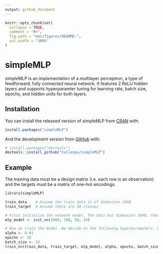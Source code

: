 ```yaml
---
output: github_document
---
```


<!-- README.md is generated from README.Rmd. Please edit that file -->

```r
knitr::opts_chunk$set(
  collapse = TRUE,
  comment = "#>",
  fig.path = "man/figures/README-",
  out.width = "100%"
)
```

# simpleMLP

<!-- badges: start -->
<!-- badges: end -->

simpleMLP is an implementation of a multilayer perceptron, a type of feedforward, fully connected neural network. It features 2 ReLU hidden layers and supports hyperparamter tuning for learning rate, batch size, epochs, and hidden units for both layers.

## Installation

You can install the released version of simpleMLP from [CRAN](https://CRAN.R-project.org) with:

``` r
install.packages("simpleMLP")
```

And the development version from [GitHub](https://github.com/) with:

``` r
# install.packages("devtools")
devtools::install_github("Cullenpu/simpleMLP")
```
## Example

The training data must be a design matrix (i.e. each row is an observation) and the targets must be a matrix of one-hot encodings.

```r
library(simpleMLP)

train_data    # Assume the train data is of dimension 1000
train_target  # Assume there are 10 classes

# First initialize the network model. The data has dimension 1000, there are 10 classes, and we choose 100 and 50 hidden units for the first and second hidden layers.
mlp_model <- init_nn(1000, 100, 50, 10)

# Now we train the model. We decide on the following hyperparameters. Overall, the hyperparameters should be tuned as to avoid overfitting.
alpha <- 0.01
epochs <- 10
batch_size <- 32
train_nn(train_data, train_target, mlp_model, alpha, epochs, batch_size)
```
